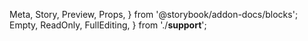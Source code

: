  Meta,
  Story,
  Preview,
  Props,
} from '@storybook/addon-docs/blocks';
  Empty,
  ReadOnly,
  FullEditing,
} from './__support__';

<Meta title="Admin/Notes" component={Notes} />

<Preview>
  <Story name="Empty">
    <Empty />
  </Story>
</Preview>

<Preview>
  <Story name="ReadOnly">
    <ReadOnly />
  </Story>
</Preview>

<Preview>
  <Story name="Editing">
    <FullEditing />
  </Story>
</Preview>
